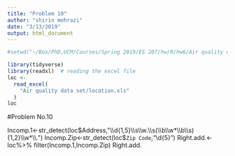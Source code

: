 ```yaml
---
title: "Problem 10"
author: "shirin mehrazi"
date: "3/13/2019"
output: html_document
---
```

```r
#setwd("~/Box/PhD,UCM/Courses/Spring 2019/ES 207/hw/R/hw6/Air quality data set") # set the working directory to data set files
```

```r
library(tidyverse)
library(readxl)  # reading the excel file
loc <-
  read_excel(
    "Air quality data set/location.xls"
  )
loc

```
#Problem No.10

Incomp.1<-str_detect(loc$Address,"\\d{1,5}\\s\\w.\\s(\\b\\w*\\b\\s){1,2}\\w*\\.")
Incomp.Zip<-str_detect(loc$`Zip Code`,"\\d{5}")
Right.add.<- loc%>%
  filter(Incomp.1,Incomp.Zip)
Right.add.